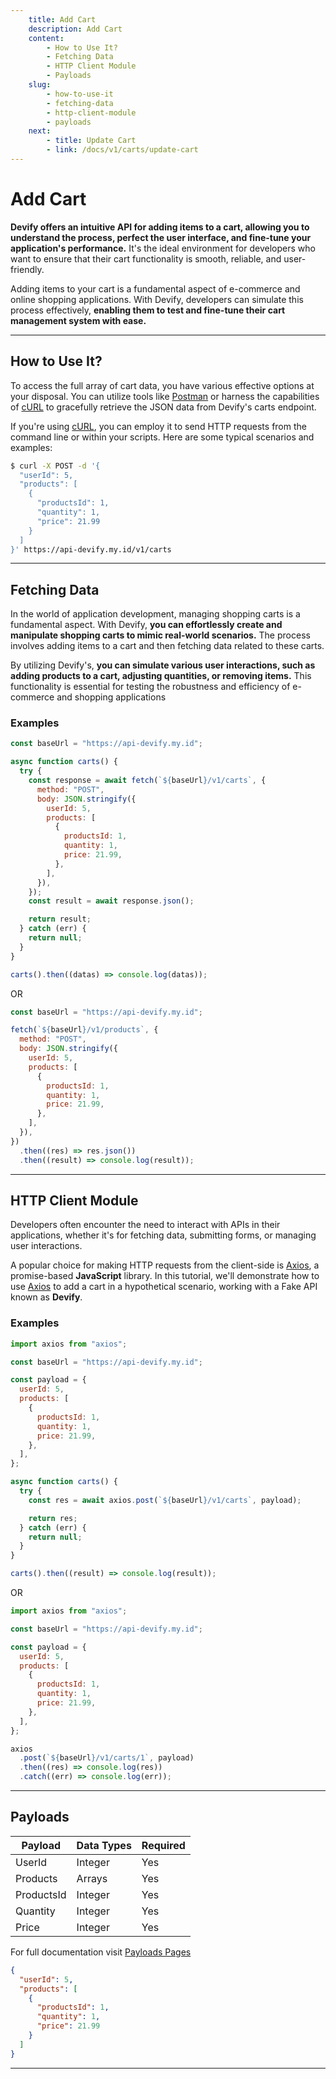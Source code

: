 ```yaml
---
    title: Add Cart
    description: Add Cart
    content:
        - How to Use It?
        - Fetching Data
        - HTTP Client Module
        - Payloads
    slug:
        - how-to-use-it
        - fetching-data
        - http-client-module
        - payloads
    next:
        - title: Update Cart
        - link: /docs/v1/carts/update-cart
---
```


# Add Cart

**Devify offers an intuitive API for adding items to a cart, allowing you to understand the process, perfect the user interface, and fine-tune your application's performance.** It's the ideal environment for developers who want to ensure that their cart functionality is smooth, reliable, and user-friendly.

Adding items to your cart is a fundamental aspect of e-commerce and online shopping applications. With Devify, developers can simulate this process effectively, **enabling them to test and fine-tune their cart management system with ease.**

---

## How to Use It?

To access the full array of cart data, you have various effective options at your disposal. You can utilize tools like [Postman](https://postman.com) or harness the capabilities of [cURL](https://curl.se) to gracefully retrieve the JSON data from Devify's carts endpoint.

If you're using [cURL](https://curl.se), you can employ it to send HTTP requests from the command line or within your scripts. Here are some typical scenarios and examples:

```bash
$ curl -X POST -d '{
  "userId": 5,
  "products": [
    {
      "productsId": 1,
      "quantity": 1,
      "price": 21.99
    }
  ]
}' https://api-devify.my.id/v1/carts
```

---

## Fetching Data

In the world of application development, managing shopping carts is a fundamental aspect. With Devify, **you can effortlessly create and manipulate shopping carts to mimic real-world scenarios.** The process involves adding items to a cart and then fetching data related to these carts.

By utilizing Devify's, **you can simulate various user interactions, such as adding products to a cart, adjusting quantities, or removing items.** This functionality is essential for testing the robustness and efficiency of e-commerce and shopping applications

### Examples

```js
const baseUrl = "https://api-devify.my.id";

async function carts() {
  try {
    const response = await fetch(`${baseUrl}/v1/carts`, {
      method: "POST",
      body: JSON.stringify({
        userId: 5,
        products: [
          {
            productsId: 1,
            quantity: 1,
            price: 21.99,
          },
        ],
      }),
    });
    const result = await response.json();

    return result;
  } catch (err) {
    return null;
  }
}

carts().then((datas) => console.log(datas));
```

OR

```js
const baseUrl = "https://api-devify.my.id";

fetch(`${baseUrl}/v1/products`, {
  method: "POST",
  body: JSON.stringify({
    userId: 5,
    products: [
      {
        productsId: 1,
        quantity: 1,
        price: 21.99,
      },
    ],
  }),
})
  .then((res) => res.json())
  .then((result) => console.log(result));
```

---

## HTTP Client Module

Developers often encounter the need to interact with APIs in their applications, whether it's for fetching data, submitting forms, or managing user interactions.

A popular choice for making HTTP requests from the client-side is [Axios](https://axios-http.com), a promise-based **JavaScript** library. In this tutorial, we'll demonstrate how to use [Axios](https://axios-http.com) to add a cart in a hypothetical scenario, working with a Fake API known as **Devify**.

### Examples

```js
import axios from "axios";

const baseUrl = "https://api-devify.my.id";

const payload = {
  userId: 5,
  products: [
    {
      productsId: 1,
      quantity: 1,
      price: 21.99,
    },
  ],
};

async function carts() {
  try {
    const res = await axios.post(`${baseUrl}/v1/carts`, payload);

    return res;
  } catch (err) {
    return null;
  }
}

carts().then((result) => console.log(result));
```

OR

```js
import axios from "axios";

const baseUrl = "https://api-devify.my.id";

const payload = {
  userId: 5,
  products: [
    {
      productsId: 1,
      quantity: 1,
      price: 21.99,
    },
  ],
};

axios
  .post(`${baseUrl}/v1/carts/1`, payload)
  .then((res) => console.log(res))
  .catch((err) => console.log(err));
```

---

## Payloads

| Payload    | Data Types | Required |
| ---------- | ---------- | -------- |
| UserId     | Integer    | Yes      |
| Products   | Arrays     | Yes      |
| ProductsId | Integer    | Yes      |
| Quantity   | Integer    | Yes      |
| Price      | Integer    | Yes      |

For full documentation visit [Payloads Pages](/docs/v1/payloads)

```json
{
  "userId": 5,
  "products": [
    {
      "productsId": 1,
      "quantity": 1,
      "price": 21.99
    }
  ]
}
```

---
